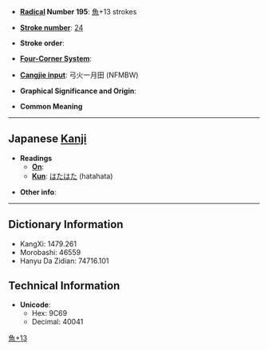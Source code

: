 * '''[[Wiktionary:Chinese radical index| Radical]] Number 195''': [[Wiktionary:Chinese radical index 魚|魚]]+13 strokes

* '''[[Wiktionary:Chinese total strokes index|Stroke number]]''': [[Wiktionary:Chinese total strokes index 24|24]]

* '''Stroke order''': 

* '''[[Wiktionary:Chinese four corner index|Four-Corner System]]''': 

* '''[[Wiktionary:Chinese Cangjie index|Cangjie input]]''': 弓火一月田 (NFMBW)

* '''Graphical Significance and Origin''': 

* '''Common Meaning'''

----

== Japanese [[Kanji]] ==

* '''Readings'''
** '''[[On]]''': 
** '''[[Kun]]''': [[はたはた]] (hatahata)

* '''Other info''':  

----

== Dictionary Information ==

* KangXi: 1479.261
* Morobashi: 46559
* Hanyu Da Zidian: 74716.101

== Technical Information ==

* '''Unicode''':
** Hex: 9C69
** Decimal: 40041

[[Category:Japanese-only CJKV Characters|魚+13]]